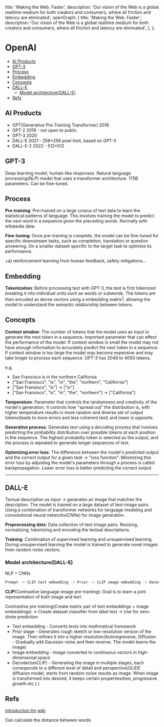   title: 'Making the Web. Faster',
  description:
    'Our vision of the Web is a global realtime medium for both creators and consumers, where all friction and latency are eliminated',
  openGraph: {
    title: 'Making the Web. Faster',
    description:
      'Our vision of the Web is a global realtime medium for both creators and consumers, where all friction and latency are eliminated',
  },
};

# OpenAI

- [AI Products](#AI%20Products)
- [GPT-3](#GPT-3)
- [Process](#Process)
- [Embedding](#Embedding)
- [Concepts](#Concepts)
- [DALL-E](#DALL-E)
  - [Model architecture(DALL-E)](<#Model%20architecture(DALL-E)>)
- [Refs](#Refs)

## AI Products

- GPT(Generative Pre-Training Transformer) 2018
- GPT-2 2019 - not open to public
- GPT-3 2020
- DALL-E 2021 - 256\*256 pixel limit, based on GPT-3
- DALL-E-2 2022 - 512\*512

## GPT-3

Deep learning model, human-like responses. Natural language processing(NLP) model that uses a transformer architecture. 175B parameters. Can be fine-tuned.

## Process

**Pre-training**: Pre-trained on a large corpus of text data to learn the statistical patterns of language. This involves training the model to predict the next word in a sequence given the preceding words. Normally with wikipedia data.

**Fine-tuning**: Once pre-training is complete, the model can be fine-tuned for specific downstream tasks, such as completion, translation or question answering. On a smaller dataset specific to the target task to optimize its performance.

+a) reinforcement learning from human feedback, safety mitigations...

## Embedding

**Tokenization**: Before processing text with GPT-3, the text is first tokenized breaking it into individual units such as words or subwords. The tokens are then encoded as dense vectors using a embedding matrix<sup>[1](#embedding_matrix)</sup>, allowing the model to understand the semantic relationship between tokens.

## Concepts

**Context window**: The number of tokens that the model uses as input to generate the next token in a sequence. Important parameter that can affect the performance of the model. If context window is small the model may not have enough information to accurately predict the next token in a sequence. If context window is too large the model may become expensive and may take longer to process each sequence. GPT-3 has 2048 to 4000 tokens.

e.g.

- San Fransisco is in the northern California
- ["San Fransisco", "is", "in", "the", "northern", "California"]
- ["San Fransisco", "is"] -> ["in"]
- ["San Fransisco", "is", "in", "the", "northern"] -> ["California"]

**Temperature**: Parameter that controls the randomness and creativity of the model's generation. It controls how "spread out" the distribution is, with higher temperature results in more random and diverse set of output tokens(leads to more errors and less coherent text) and lower is opposite.

**Generative process**: Generates text using a decoding process that involves predicting the probability distribution over possible tokens at each position in the sequence. The highest probabilty token is selected as the output, and the process is repeated to generate longer sequences of text.

**Optimizing error loss**: The difference between the model's predicted output and the correct output for a given task -> "loss function". Minimizing this error loss by adjusting the model's parameters through a process is called backpropagation. Lower error loss is better predicting the correct output

---

## DALL-E

Textual description as input -> generates an image that matches the description. The model is trained on a large dataset of text-image pairs. Using a combination of transformer networks for language modeling and convolutional neural networks(CNNs) for image generation.

**Preprocessing data**: Data collection of text-image pairs. Resizing, normalizing, tokenizing and encoding the textual descriptions.

**Training**: Combination of supervised learning and unsupervised learning. During unsupervised learning the model is trained to generate novel images from random noise vectors.

### Model architecture(DALL-E)

NLP + CNNs

```sh
Prompt -> CLIP text embedding -> Prior -> CLIP image embedding -> Decoder -> Image output
```

**CLIP**(Contrastive language-image pre-training): Goal is to learn a joint representation of both image and text.

Contrastive pre-training(Create matrix pair of text embeddings + image embeddings) -> Create dataset classifier from label text -> Use for zero-shote prediction

- Text embedding - Converts texts into mathmatical framework
- Prior stage - Generates rough sketch or low-resolution version of the image. Then refines it into a higher resolution(Autoregressive, Diffusion - Gradually add Gaussian noise and then reverse. The model learns the image)
- Image embedding - Image converted to continuous vectors in high-dimensional space
- Decoder(unCLIP) - Generating the image in multiple stages, each corresponds to a different level of detail and perspective(GLIDE diffusion model, starts from random noise results as image. When image is transformed into desired, it keeps certain properties(text, progressive growth etc.).)

## Refs

[introduction llm](https://github.com/datainsightat/introduction_llm)
[wiki](https://en.wikipedia.org/wiki/Large_language_model)

<a name="embedding_matrix">Can calculate the distance between words</a>
